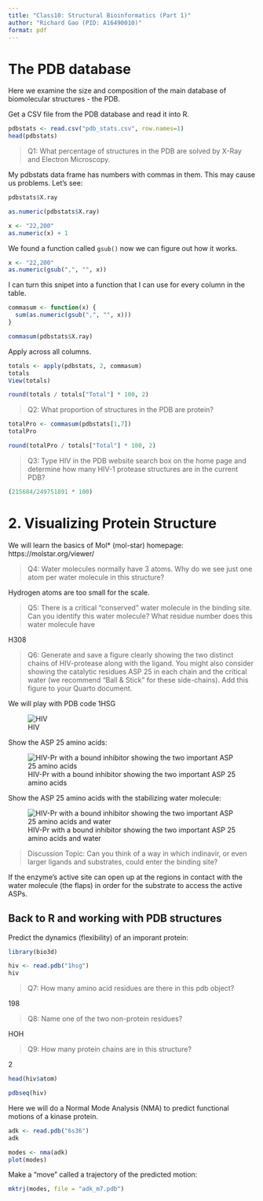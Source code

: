 ```yaml
---
title: "Class10: Structural Bioinformatics (Part 1)"
author: "Richard Gao (PID: A16490010)"
format: pdf
---
```


# The PDB database

Here we examine the size and composition of the main database of biomolecular structures - the PDB.

Get a CSV file from the PDB database and read it into R.

```r
pdbstats <- read.csv("pdb_stats.csv", row.names=1)
head(pdbstats)
```


> Q1: What percentage of structures in the PDB are solved by X-Ray and Electron Microscopy.

My pdbstats data frame has numbers with commas in them. This may cause us problems. Let's see:

```r
pdbstats$X.ray
```

```r
as.numeric(pdbstats$X.ray)
```


```r
x <- "22,200"
as.numeric(x) + 1
```

We found a function called `gsub()` now we can figure out how it works.

```r
x <- "22,200"
as.numeric(gsub(",", "", x))
```

I can turn this snipet into a function that I can use for every column in the table.

```r
commasum <- function(x) {
  sum(as.numeric(gsub(",", "", x)))
}

commasum(pdbstats$X.ray)
```

Apply across all columns.

```r
totals <- apply(pdbstats, 2, commasum)
totals
View(totals)
```

```r
round(totals / totals["Total"] * 100, 2)
```

> Q2: What proportion of structures in the PDB are protein?

```r
totalPro <- commasum(pdbstats[1,7])
totalPro

round(totalPro / totals["Total"] * 100, 2)
```



> Q3: Type HIV in the PDB website search box on the home page and determine how many HIV-1 protease structures are in the current PDB?

```r
(215684/249751891 * 100)
```


# 2. Visualizing Protein Structure

We will learn the basics of Mol* (mol-star) homepage:
https://molstar.org/viewer/

> Q4: Water molecules normally have 3 atoms. Why do we see just one atom per water molecule in this structure?

Hydrogen atoms are too small for the scale.

> Q5: There is a critical “conserved” water molecule in the binding site. Can you identify this water molecule? What residue number does this water molecule have

H308

> Q6: Generate and save a figure clearly showing the two distinct chains of HIV-protease along with the ligand. You might also consider showing the catalytic residues ASP 25 in each chain and the critical water (we recommend “Ball & Stick” for these side-chains). Add this figure to your Quarto document.


We will play with PDB code 1HSG

![HIV](1HSG.png)

Show the ASP 25 amino acids:

![HIV-Pr with a bound inhibitor showing the two important ASP 25 amino acids](1HSG-d.png)

Show the ASP 25 amino acids with the stabilizing water molecule:

![HIV-Pr with a bound inhibitor showing the two important ASP 25 amino acids and water](1HSG-d-water.png)

> Discussion Topic: Can you think of a way in which indinavir, or even larger ligands and substrates, could enter the binding site?

If the enzyme's active site can open up at the regions in contact with the water molecule (the flaps) in order for the substrate to access the active ASPs.

## Back to R and working with PDB structures

Predict the dynamics (flexibility) of an imporant protein:

```r
library(bio3d)

hiv <- read.pdb("1hsg")
hiv
```

> Q7: How many amino acid residues are there in this pdb object? 

198

> Q8: Name one of the two non-protein residues? 

HOH

> Q9: How many protein chains are in this structure?

2

```r
head(hiv$atom)
```

```r
pdbseq(hiv)
```

Here we will do a Normal Mode Analysis (NMA) to predict functional motions of a kinase protein.

```r
adk <- read.pdb("6s36")
adk
```

```r
modes <- nma(adk)
plot(modes)
```

Make a "move" called a trajectory of the predicted motion:

```r
mktrj(modes, file = "adk_m7.pdb")
```

